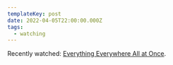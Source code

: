 ```yaml
---
templateKey: post
date: 2022-04-05T22:00:00.000Z
tags:
  - watching
---
```

Recently watched: <a href="https://letterboxd.com/film/everything-everywhere-all-at-once/">Everything Everywhere All at Once</a>.